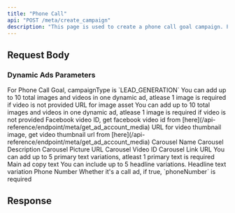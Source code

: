```yaml
---
title: "Phone Call"
api: "POST /meta/create_campaign"
description: "This page is used to create a phone call goal campaign. Phone call ads are designed to encourage users to tap and call yourbusiness directly from the ad, making it easy to generate phone inquiries or leads."
---
```



## Request Body

<CampaignParams />

<CampaignTargeting />

### Dynamic Ads Parameters

<ParamField body="campaignType" type="string" required>
	For Phone Call Goal, campaignType is `LEAD_GENERATION`
</ParamField>

<ParamField body="images" type="object[]">
	<Note>
		You can add up to 10 total images and videos in one dynamic ad, atlease 1 image is required if video is not provided
	</Note>
	<Expandable title="Image Assets Array">
		<ParamField body="url" type="string" required>
			URL for image asset
		</ParamField>
	</Expandable>

</ParamField>

<ParamField body="videos" type="object[]">
	<Note>
		You can add up to 10 total images and videos in one dynamic ad, atlease 1 image is required if video is not provided
	</Note>
	<Expandable title="Video Assets Array">
		<ParamField body="video_id" type="string" required>
			Facebook video ID, get facebook video id from [here](/api-reference/endpoint/meta/get_ad_account_media)
		</ParamField>
		<ParamField body="thumbnail_url" type="string" required>
			URL for video thumbnail image, get video thumbnail url from [here](/api-reference/endpoint/meta/get_ad_account_media)
		</ParamField>
	</Expandable>

</ParamField>

<ParamField body="carousel" type="object[]">
	<Expandable title="Carousel Array">
		<ParamField body="name" type="string" required>
			Carousel Name
		</ParamField>
		<ParamField body="description" type="string">
			Carousel Description
		</ParamField>
		<ParamField body="picture" type="string">
			Carousel Picture URL
		</ParamField>
		<ParamField body="video_id" type="string">
			Carousel Video ID
		</ParamField>
		<ParamField body="link" type="string">
			Carousel Link URL
		</ParamField>
	</Expandable>

</ParamField>

<ParamField body="primaryText" type="object[]">
	<Note>
		You can add up to 5 primary text variations, atleast 1 primary text is required
	</Note>
	<Expandable title="Primary Text Array">
		<ParamField body="text" type="string" required>
			Main ad copy text
		</ParamField>
	</Expandable>

</ParamField>

<ParamField body="headline1" type="object[]">
	<Note>
		You can include up to 5 headline variations.
	</Note>
	<Expandable title="Headline Variations Array">
		<ParamField body="text" type="string" required>
			Headline text variation
		</ParamField>
	</Expandable>

</ParamField>

<ParamField body="phoneNumber" type="string">
	Phone Number
</ParamField>

<ParamField body="isCallAd" type="boolean">
	Whether it's a call ad, if true, `phoneNumber` is required
</ParamField>

## Response

<CampaignResponse />
